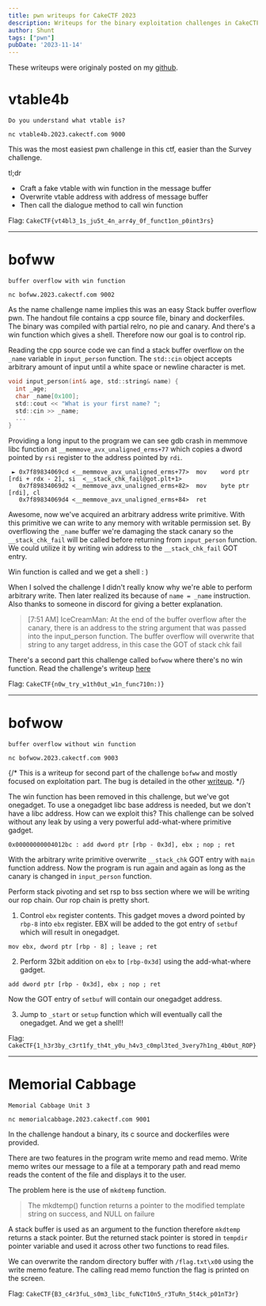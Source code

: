 ```yaml
---
title: pwn writeups for CakeCTF 2023
description: Writeups for the binary exploitation challenges in CakeCTF 2023
author: Shunt
tags: ["pwn"]
pubDate: '2023-11-14'
---
```


These writeups were originaly posted on my [github](https://github.com/terawhiz/CTF-Writeups/tree/main/2023/CakeCTF/pwn).

# vtable4b
```
Do you understand what vtable is?

nc vtable4b.2023.cakectf.com 9000
```

This was the most easiest pwn challenge in this ctf, easier than the Survey challenge.

tl;dr
- Craft a fake vtable with win function in the message buffer
- Overwrite vtable address with address of message buffer
- Then call the dialogue method to call win function

Flag: `CakeCTF{vt4bl3_1s_ju5t_4n_arr4y_0f_funct1on_p0int3rs}`

---

# bofww
```
buffer overflow with win function

nc bofww.2023.cakectf.com 9002
```
As the name challenge name implies this was an easy Stack buffer overflow pwn. The handout file contains a cpp source file, binary and dockerfiles. The binary was compiled with partial relro, no pie and canary. And there's a win function which gives a shell. Therefore now our goal is to control rip.

Reading the cpp source code we can find a stack buffer overflow on the `_name` variable in `input_person` function. The `std::cin` object accepts arbitrary amount of input until a white space or newline character is met.
```c
void input_person(int& age, std::string& name) {
  int _age;
  char _name[0x100];
  std::cout << "What is your first name? ";
  std::cin >> _name;
  ...
}
```

Providing a long input to the program we can see gdb crash in memmove libc function at `__memmove_avx_unaligned_erms+77` which copies a dword pointed by `rsi` register to the address pointed by `rdi`.
```
 ► 0x7f89834069cd <__memmove_avx_unaligned_erms+77>  mov    word ptr [rdi + rdx - 2], si  <__stack_chk_fail@got.plt+1>
   0x7f89834069d2 <__memmove_avx_unaligned_erms+82>  mov    byte ptr [rdi], cl
   0x7f89834069d4 <__memmove_avx_unaligned_erms+84>  ret
```

Awesome, now we've acquired an arbitrary address write primitive. With this primitive we can write to any memory with writable permission set.
By overflowing the `_name` buffer we're damaging the stack canary so the `__stack_chk_fail` will be called before returning from `input_person` function. We could utilize it by writing win address to the `__stack_chk_fail` GOT entry.

Win function is called and we get a shell : )

When I solved the challenge I didn't really know why we're able to perform arbitrary write. Then later realized its because of `name = _name` instruction. Also thanks to someone in discord for giving a better explanation.

> [7:51 AM] IceCreamMan: At the end of the buffer overflow after the canary, there is an address to the string argument that was passed into the input_person function. The buffer overflow will overwrite that string to any target address, in this case the GOT of stack chk fail

There's a second part this challenge called `bofwow` where there's no win function. Read the challenge's writeup [here](../bofwow/)

Flag: `CakeCTF{n0w_try_w1th0ut_w1n_func710n:)}`

---

# bofwow
```
buffer overflow without win function

nc bofwow.2023.cakectf.com 9003
```
{/* This is a writeup for second part of the challenge `bofww` and mostly focused on exploitation part. The bug is detailed in the other [writeup](../bofww/). */}


The win function has been removed in this challenge, but we've got onegadget. To use a onegadget libc base address is needed, but we don't have a libc address. How can we exploit this? This challenge can be solved without any leak by using a very powerful add-what-where primitive gadget.
```
0x00000000004012bc : add dword ptr [rbp - 0x3d], ebx ; nop ; ret
```


With the arbitrary write primitive overwrite `__stack_chk` GOT entry with `main` function address. Now the program is run again and again as long as the canary is changed in `input_person` function.

Perform stack pivoting and set rsp to bss section where we will be writing our rop chain. Our rop chain is pretty short.

1) Control `ebx` register contents. This gadget moves a dword pointed by `rbp-8` into `ebx` register. EBX will be added to the got entry of `setbuf` which will result in onegadget.
```
mov ebx, dword ptr [rbp - 8] ; leave ; ret
```
2) Perform 32bit addition on `ebx` to `[rbp-0x3d]` using the add-what-where gadget.
```
add dword ptr [rbp - 0x3d], ebx ; nop ; ret
```

Now the GOT entry of `setbuf` will contain our onegadget address.

3) Jump to `_start` or `setup` function which will eventually call the onegadget. And we get a shell!!


Flag: `CakeCTF{1_h3r3by_c3rt1fy_th4t_y0u_h4v3_c0mpl3ted_3very7h1ng_4b0ut_ROP}`

---

# Memorial Cabbage
```
Memorial Cabbage Unit 3

nc memorialcabbage.2023.cakectf.com 9001
```

In the challenge handout a binary, its c source and dockerfiles were provided.

There are two features in the program write memo and read memo. Write memo writes our message to a file at a temporary path and read memo reads the content of the file and displays it to the user.

The problem here is the use of `mkdtemp` function.
> The mkdtemp() function returns a pointer to the modified template string on success, and NULL on failure

A stack buffer is used as an argument to the function therefore `mkdtemp` returns a stack pointer. But the returned stack pointer is stored in `tempdir` pointer variable and used it across other two functions to read files.

We can overwrite the random directory buffer with `/flag.txt\x00` using the write memo feature. The calling read memo function the flag is printed on the screen.

Flag: `CakeCTF{B3_c4r3fuL_s0m3_libc_fuNcT10n5_r3TuRn_5t4ck_p01nT3r}`
